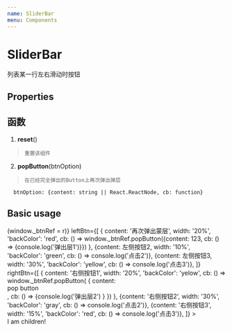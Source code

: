 ```yaml
---
name: SliderBar
menu: Components
---
```



# SliderBar

列表某一行左右滑动时按钮

## Properties

<PropsTable of={SliderBar} />

## 函数

  1.  **reset**()
  >     重置该组件

  2.  **popButton**(btnOption)
  >     在已经完全弹出的Button上再次弹出弹层
      btnOption: {content: string || React.ReactNode, cb: function}


## Basic usage

<Playground>
  <div style={{width: '100%', height: '40px'}}>
    <SliderBar
      ref={r => (window._btnRef = r)}
      leftBtn={[
        {
          content: '再次弹出蒙层', 
          width: '20%', 
          'backColor': 'red', 
          cb: () => window._btnRef.popButton({content: 123, cb: () => {console.log('弹出层1')}})
        },
        {content: <span>左侧按钮2</span>, width: '10%', 'backColor': 'green', cb: () => console.log('点击2')},
        {content: <span>左侧按钮3</span>, width: '30%', 'backColor': 'yellow', cb: () => console.log('点击3')},
      ]}
      rightBtn={[
        {
          content: '右侧按钮1',
          width: '20%',
          'backColor': 'yelow',
          cb: () => window._btnRef.popButton(
            {
              content: <div style={{height: '100%', backgroundColor: 'green'}}>pop button</div>, 
              cb: () => {console.log('弹出层2')
            }
          })
         },
        {content: '右侧按钮2', width: '30%', 'backColor': 'gray', cb: () => console.log('点击2')},
        {content: '右侧按钮3', width: '15%', 'backColor': 'red', cb: () => console.log('点击3')},
      ]}
    >
      <div style={{textAlign: 'center', background: 'white', height: '100%'}}>
        I am children!
      </div>
    </SliderBar>
  </div>
  
</Playground>
